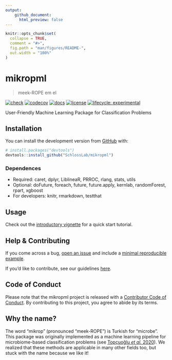 ```yaml
---
output:
    github_document:
      html_preview: false
---
```


<!-- README.md is generated from README.Rmd. Please edit that file -->

```r
knitr::opts_chunk$set(
  collapse = TRUE,
  comment = "#>",
  fig.path = "man/figures/README-",
  out.width = "100%"
)
```

# mikropml

> meek-ROPE em el

<!-- badges: start -->
[![check](https://github.com/SchlossLab/mikropml/workflows/check/badge.svg)](https://github.com/SchlossLab/mikropml/actions)
[![codecov](https://codecov.io/gh/SchlossLab/mikropml/branch/master/graph/badge.svg)](https://codecov.io/gh/SchlossLab/mikropml)
[![docs](https://img.shields.io/badge/docs-here-brightgreen)](http://www.schlosslab.org/mikropml/)
[![license](https://img.shields.io/badge/license-MIT-blue.svg)](https://github.com/SchlossLab/mikropml/LICENSE)
[![lifecycle: experimental](https://img.shields.io/badge/lifecycle-experimental-orange.svg)](https://www.tidyverse.org/lifecycle/#experimental)
<!-- badges: end -->

User-Friendly Machine Learning Package for Classification Problems

## Installation

You can install the development version from [GitHub](https://github.com/) with:

``` r
# install.packages("devtools")
devtools::install_github("SchlossLab/mikropml")
```

### Dependences

- Required: caret, dplyr, LiblineaR, PRROC, rlang, stats, utils
- Optional: doFuture, foreach, future, future.apply, kernlab, randomForest, rpart, xgboost
- For developers: knitr, rmarkdown, testthat

## Usage

Check out the [introductory vignette](http://www.schlosslab.org/mikropml/articles/introduction.html) for a quick start tutorial.

## Help & Contributing

If you come across a bug, [open an issue](https://github.com/SchlossLab/mikropml/issues) and include a [minimal reproducible example](https://www.tidyverse.org/help/).

If you'd like to contribute, see our guidelines [here](.github/CONTRIBUTING.md).

## Code of Conduct

Please note that the mikropml project is released with a [Contributor Code of Conduct](http://www.schlosslab.org/mikropml/CODE_OF_CONDUCT.html). By contributing to this project, you agree to abide by its terms.

## Why the name?

The word "mikrop" (pronounced "meek-ROPE") is Turkish for "microbe".
This package was originally implemented as a machine learning pipeline for microbiome-based classification problems (see [Topçuoğlu _et al._ 2020](https://doi.org/10.1128/mBio.00434-20)).
We realized that these methods are applicable in many other fields too,
but stuck with the name because we like it!
